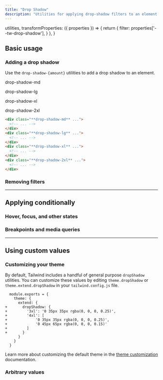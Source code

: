 ```yaml
---
title: "Drop Shadow"
description: "Utilities for applying drop-shadow filters to an element."
---
```



  utilities,
  transformProperties: ({ properties }) => {
    return {
      filter: properties['--tw-drop-shadow'],
    }
  },
}

## Basic usage

### Adding a drop shadow

Use the `drop-shadow-{amount}` utilities to add a drop shadow to an element.

<Example p="none" lightOnly={true}>
  <div class="flex justify-start sm:block overflow-scroll sm:overflow-visible scroll-p-8">
  <div class="flex items-center justify-around gap-6 sm:gap-4 font-mono font-bold shrink-0 p-8">
    <div class="flex flex-col items-center shrink-0">
      <p class="font-medium text-sm text-zinc-500 font-mono text-center mb-3">drop-shadow-md</p>
      <div class="drop-shadow-md">
        <div class="w-24 h-24 bg-white rounded-lg"></div>
      </div>
    </div>
    <div class="flex flex-col items-center shrink-0">
      <p class="font-medium text-sm text-zinc-500 font-mono text-center mb-3">drop-shadow-lg</p>
      <div class="drop-shadow-lg">
        <div class="w-24 h-24 bg-white rounded-lg"></div>
      </div>
    </div>
    <div class="flex flex-col items-center shrink-0">
      <p class="font-medium text-sm text-zinc-500 font-mono text-center mb-3">drop-shadow-xl</p>
      <div class="drop-shadow-xl">
        <div class="w-24 h-24 bg-white rounded-lg"></div>
      </div>
    </div>
    <div class="flex flex-col items-center shrink-0">
      <p class="font-medium text-sm text-zinc-500 font-mono text-center mb-3">drop-shadow-2xl</p>
      <div class="drop-shadow-2xl">
        <div class="w-24 h-24 bg-white rounded-lg"></div>
      </div>
    </div>
  </div>
  </div>
</Example>

```html
<div class="**drop-shadow-md** ...">
  <!-- ... -->
</div>
<div class="**drop-shadow-lg** ...">
  <!-- ... -->
</div>
<div class="**drop-shadow-xl** ...">
  <!-- ... -->
</div>
<div class="**drop-shadow-2xl** ...">
  <!-- ... -->
</div>
```

### Removing filters

<RemovingFilters defaultClass="blur-md invert drop-shadow-xl" />

---

## <Heading ignore>Applying conditionally</Heading>

### <Heading ignore>Hover, focus, and other states</Heading>

<HoverFocusAndOtherStates defaultClass="drop-shadow-md" featuredClass="drop-shadow-xl" />

### <Heading ignore>Breakpoints and media queries</Heading>

<BreakpointsAndMediaQueries defaultClass="drop-shadow-md" featuredClass="drop-shadow-xl" />

---

## Using custom values

### Customizing your theme

By default, Tailwind includes a handful of general purpose `dropShadow` utilities. You can customize these values by editing `theme.dropShadow` or `theme.extend.dropShadow` in your `tailwind.config.js` file.

```diff-js tailwind.config.js
  module.exports = {
    theme: {
      extend: {
+       dropShadow: {
+         '3xl': '0 35px 35px rgba(0, 0, 0, 0.25)',
+         '4xl': [
+             '0 35px 35px rgba(0, 0, 0, 0.25)',
+             '0 45px 65px rgba(0, 0, 0, 0.15)'
+         ]
+       }
      }
    }
  }
```

Learn more about customizing the default theme in the [theme customization](/docs/theme#customizing-the-default-theme) documentation.

### Arbitrary values

<ArbitraryValues property="drop-shadow" featuredClass="drop-shadow-[0_35px_35px_rgba(0,0,0,0.25)]" />
